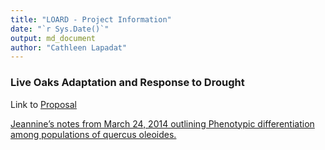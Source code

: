 ---
title: "LOARD - Project Information"
date: "`r Sys.Date()`"
output: md_document
author: "Cathleen Lapadat"
---

### Live Oaks Adaptation and Response to Drought

Link to [Proposal](https://drive.google.com/file/d/1lvIN1pYCpYhKTxzzCvds9pHqNTbRku0-/view?usp=sharing)  

[Jeannine's notes from March 24, 2014 outlining Phenotypic differentiation among populations of quercus oleoides.](https://docs.google.com/document/d/1OaR2jG-oMx6BLpeJjTIGk1KnRzHnK68R/edit?usp=sharing&ouid=117278050553426340443&rtpof=true&sd=true)  